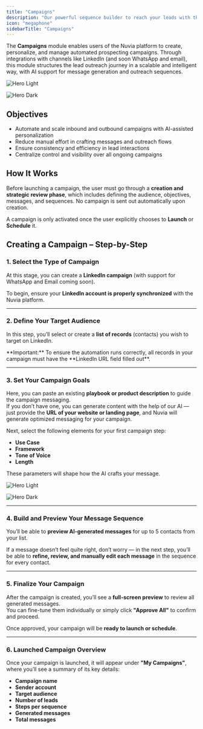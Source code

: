 ```yaml
---
title: "Campaigns"
description: "Our powerful sequence builder to reach your leads with the best message"
icon: "megaphone"
sidebarTitle: "Campaigns"
---
```


The **Campaigns** module enables users of the Nuvia platform to create, personalize, and manage automated prospecting campaigns. Through integrations with channels like LinkedIn (and soon WhatsApp and email), this module structures the lead outreach journey in a scalable and intelligent way, with AI support for message generation and outreach sequences.

<img
  className="block dark:hidden"
  src="/images/hero-campaign-sequence-builder-light-min.png"
  alt="Hero Light"
  title={true}
/>

<img
  className="hidden dark:block"
  src="/images/hero-campaign-sequence-builder-dark-min.png"
  alt="Hero Dark"
  title={true}
/>

## Objectives

- Automate and scale inbound and outbound campaigns with AI-assisted personalization
- Reduce manual effort in crafting messages and outreach flows
- Ensure consistency and efficiency in lead interactions
- Centralize control and visibility over all ongoing campaigns

## How It Works

Before launching a campaign, the user must go through a **creation and strategic review phase**, which includes defining the audience, objectives, messages, and sequences. No campaign is sent out automatically upon creation.

A campaign is only activated once the user explicitly chooses to **Launch** or **Schedule** it.

## Creating a Campaign – Step-by-Step

### 1. Select the Type of Campaign

At this stage, you can create a **LinkedIn campaign** (with support for WhatsApp and Email coming soon).

To begin, ensure your **LinkedIn account is properly synchronized** with the Nuvia platform.

---

### 2. Define Your Target Audience

In this step, you’ll select or create a **list of records** (contacts) you wish to target on LinkedIn.

<Warning>
  **Important:** To ensure the automation runs correctly, all records in your campaign must have the **LinkedIn URL field filled out**.
</Warning>

---

### 3. Set Your Campaign Goals

Here, you can paste an existing **playbook or product description** to guide the campaign messaging.\
If you don’t have one, you can generate content with the help of our AI — just provide the **URL of your website or landing page**, and Nuvia will generate optimized messaging for your campaign.

Next, select the following elements for your first campaign step:

- **Use Case**
- **Framework**
- **Tone of Voice**
- **Length**

These parameters will shape how the AI crafts your message.

<img
  className="block dark:hidden"
  src="/images/gif-campaign-goals-light.gif"
  alt="Hero Light"
  title={true}
/>

<img
  className="hidden dark:block"
  src="/images/gif-campaign-goals-dark.gif"
  alt="Hero Dark"
  title={true}
/>

---

### 4. Build and Preview Your Message Sequence

You’ll be able to **preview AI-generated messages** for up to 5 contacts from your list.

If a message doesn’t feel quite right, don’t worry — in the next step, you’ll be able to **refine, review, and manually edit each message** in the sequence for every contact.

---

### 5. Finalize Your Campaign

After the campaign is created, you’ll see a **full-screen preview** to review all generated messages.\
You can fine-tune them individually or simply click **"Approve All"** to confirm and proceed.

Once approved, your campaign will be **ready to launch or schedule**.

---

### 6. Launched Campaign Overview

Once your campaign is launched, it will appear under **"My Campaigns"**, where you’ll see a summary of its key details:

- **Campaign name**
- **Sender account**
- **Target audience**
- **Number of leads**
- **Steps per sequence**
- **Generated messages**
- **Total messages**